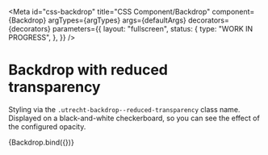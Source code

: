 <!-- @license CC0-1.0 -->


<Meta
  id="css-backdrop"
  title="CSS Component/Backdrop"
  component={Backdrop}
  argTypes={argTypes}
  args={defaultArgs}
  decorators={decorators}
  parameters={{
    layout: "fullscreen",
    status: {
      type: "WORK IN PROGRESS",
    },
  }}
/>

# Backdrop with reduced transparency

Styling via the `.utrecht-backdrop--reduced-transparency` class name. Displayed on a black-and-white checkerboard, so you can see the effect of the configured opacity.

<Canvas>
  <Story
    name="Reduced transparency"
    args={{
      ...defaultArgs,
      reducedTransparency: true,
    }}
  >
    {Backdrop.bind({})}
  </Story>
</Canvas>

<ArgsTable story="Reduced transparency" />
